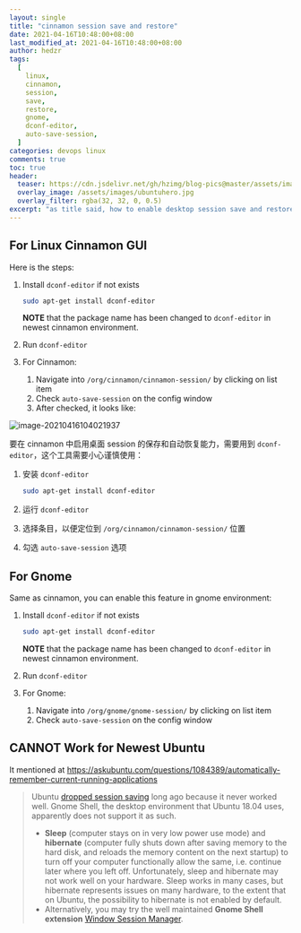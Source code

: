 ```yaml
---
layout: single
title: "cinnamon session save and restore"
date: 2021-04-16T10:48:00+08:00
last_modified_at: 2021-04-16T10:48:00+08:00
author: hedzr
tags:
  [
    linux,
    cinnamon,
    session,
    save,
    restore,
    gnome,
    dconf-editor,
    auto-save-session,
  ]
categories: devops linux
comments: true
toc: true
header:
  teaser: https://cdn.jsdelivr.net/gh/hzimg/blog-pics@master/assets/images/ubuntuhero.jpg
  overlay_image: /assets/images/ubuntuhero.jpg
  overlay_filter: rgba(32, 32, 0, 0.5)
excerpt: "as title said, how to enable desktop session save and restore in cinnamon GUI environment"
---
```


## For Linux Cinnamon GUI

Here is the steps:

1. Install `dconf-editor` if not exists

   ```bash
   sudo apt-get install dconf-editor
   ```

   **NOTE** that the package name has been changed to `dconf-editor` in newest cinnamon environment.

2. Run `dconf-editor`

3. For Cinnamon:

   1. Navigate into `/org/cinnamon/cinnamon-session/` by clicking on list item
   2. Check `auto-save-session` on the config window
   3. After checked, it looks like:

![image-20210416104021937](https://i.loli.net/2021/04/16/QqlyFe5ZHTsBjur.png)

要在 cinnamon 中启用桌面 session 的保存和自动恢复能力，需要用到 `dconf-editor`，这个工具需要小心谨慎使用：

1. 安装 `dconf-editor`

   ```bash
   sudo apt-get install dconf-editor
   ```

2. 运行 `dconf-editor`

3. 选择条目，以便定位到 `/org/cinnamon/cinnamon-session/` 位置

4. 勾选 `auto-save-session` 选项

## For Gnome

Same as cinnamon, you can enable this feature in gnome environment:

1. Install `dconf-editor` if not exists

   ```bash
   sudo apt-get install dconf-editor
   ```

   **NOTE** that the package name has been changed to `dconf-editor` in newest cinnamon environment.

2. Run `dconf-editor`

3. For Gnome:

   1. Navigate into `/org/gnome/gnome-session/` by clicking on list item
   2. Check `auto-save-session` on the config window

## CANNOT Work for Newest Ubuntu

It mentioned at https://askubuntu.com/questions/1084389/automatically-remember-current-running-applications

> Ubuntu [dropped session saving](https://lists.ubuntu.com/archives/ubuntu-desktop/2011-January/002734.html) long ago because it never worked well. Gnome Shell, the desktop environment that Ubuntu 18.04 uses, apparently does not support it as such.
>
> - **Sleep** (computer stays on in very low power use mode) and **hibernate** (computer fully shuts down after saving memory to the hard disk, and reloads the memory content on the next startup) to turn off your computer functionally allow the same, i.e. continue later where you left off. Unfortunately, sleep and hibernate may not work well on your hardware. Sleep works in many cases, but hibernate represents issues on many hardware, to the extent that on Ubuntu, the possibility to hibernate is not enabled by default.
> - Alternatively, you may try the well maintained **Gnome Shell extension** [Window Session Manager](https://extensions.gnome.org/extension/1323/window-session-manager/).
